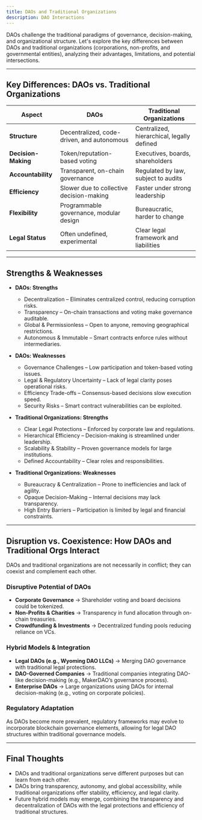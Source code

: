```yaml
---
title: DAOs and Traditional Organizations
description: DAO Interactions
---
```


DAOs challenge the traditional paradigms of governance, decision-making, and organizational structure. Let's explore the key differences between DAOs and traditional organizations (corporations, non-profits, and governmental entities), analyzing their advantages, limitations, and potential intersections.  

---

## **Key Differences: DAOs vs. Traditional Organizations**  

| **Aspect**         | **DAOs**                                    | **Traditional Organizations**                 |
|-------------------|-------------------------------------------|---------------------------------------------|
| **Structure**     | Decentralized, code-driven, and autonomous | Centralized, hierarchical, legally defined |
| **Decision-Making** | Token/reputation-based voting            | Executives, boards, shareholders           |
| **Accountability** | Transparent, on-chain governance         | Regulated by law, subject to audits       |
| **Efficiency**    | Slower due to collective decision-making  | Faster under strong leadership            |
| **Flexibility**   | Programmable governance, modular design  | Bureaucratic, harder to change            |
| **Legal Status**  | Often undefined, experimental            | Clear legal framework and liabilities     |

---

## **Strengths & Weaknesses**  

- **DAOs: Strengths**  
  - Decentralization – Eliminates centralized control, reducing corruption risks.  
  - Transparency – On-chain transactions and voting make governance auditable.  
  - Global & Permissionless – Open to anyone, removing geographical restrictions.  
  - Autonomous & Immutable – Smart contracts enforce rules without intermediaries.  

- **DAOs: Weaknesses**  
  - Governance Challenges – Low participation and token-based voting issues.  
  - Legal & Regulatory Uncertainty – Lack of legal clarity poses operational risks.  
  - Efficiency Trade-offs – Consensus-based decisions slow execution speed.  
  - Security Risks – Smart contract vulnerabilities can be exploited.  

- **Traditional Organizations: Strengths**  
  - Clear Legal Protections – Enforced by corporate law and regulations.  
  - Hierarchical Efficiency – Decision-making is streamlined under leadership.  
  - Scalability & Stability – Proven governance models for large institutions.  
  - Defined Accountability – Clear roles and responsibilities.  

- **Traditional Organizations: Weaknesses**  
  - Bureaucracy & Centralization – Prone to inefficiencies and lack of agility.  
  - Opaque Decision-Making – Internal decisions may lack transparency.  
  - High Entry Barriers – Participation is limited by legal and financial constraints.  

---

## **Disruption vs. Coexistence: How DAOs and Traditional Orgs Interact**  

DAOs and traditional organizations are not necessarily in conflict; they can coexist and complement each other.  

### **Disruptive Potential of DAOs**  
- **Corporate Governance** → Shareholder voting and board decisions could be tokenized.  
- **Non-Profits & Charities** → Transparency in fund allocation through on-chain treasuries.  
- **Crowdfunding & Investments** → Decentralized funding pools reducing reliance on VCs.  

### **Hybrid Models & Integration**  
- **Legal DAOs (e.g., Wyoming DAO LLCs)** → Merging DAO governance with traditional legal protections.  
- **DAO-Governed Companies** → Traditional companies integrating DAO-like decision-making (e.g., MakerDAO’s governance process).  
- **Enterprise DAOs** → Large organizations using DAOs for internal decision-making (e.g., voting on corporate policies).  

### **Regulatory Adaptation**  
As DAOs become more prevalent, regulatory frameworks may evolve to incorporate blockchain governance elements, allowing for legal DAO structures within traditional governance models.  

---

## **Final Thoughts**  

- DAOs and traditional organizations serve different purposes but can learn from each other.  
- DAOs bring transparency, autonomy, and global accessibility, while traditional organizations offer stability, efficiency, and legal clarity.  
- Future hybrid models may emerge, combining the transparency and decentralization of DAOs with the legal protections and efficiency of traditional structures.  

